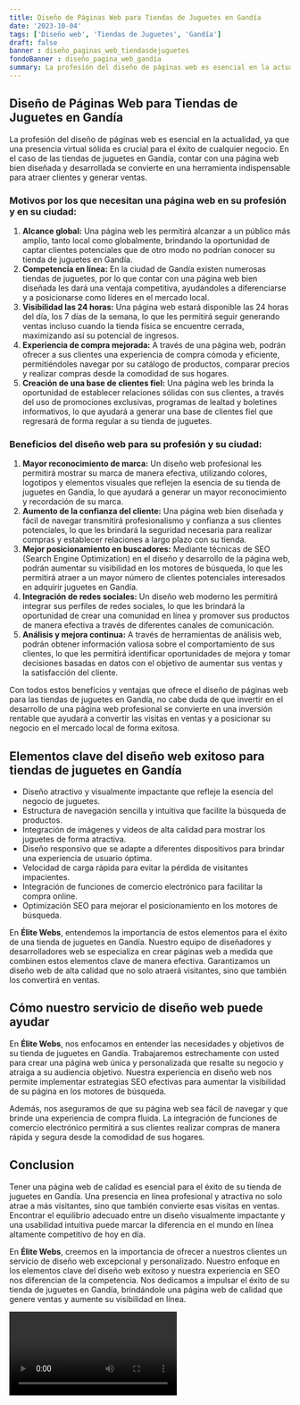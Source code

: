 ```yaml
---
title: Diseño de Páginas Web para Tiendas de Juguetes en Gandía
date: '2023-10-04'
tags: ['Diseño web', 'Tiendas de Juguetes', 'Gandía']
draft: false
banner : diseño_paginas_web_tiendasdejuguetes
fondoBanner : diseño_pagina_web_gandía
summary: La profesión del diseño de páginas web es esencial en la actualidad, ya que una presencia virtual sólida es crucial para el éxito de cualquier negocio. En el caso de las tiendas de juguetes en Gandía, contar con una página web bien diseñada y desarrollada se convierte en una herramienta indispensable para atraer clientes y generar ventas. 
---
```


## Diseño de Páginas Web para Tiendas de Juguetes en Gandía

La profesión del diseño de páginas web es esencial en la actualidad, ya que una presencia virtual sólida es crucial para el éxito de cualquier negocio. En el caso de las tiendas de juguetes en Gandía, contar con una página web bien diseñada y desarrollada se convierte en una herramienta indispensable para atraer clientes y generar ventas. 

### Motivos por los que necesitan una página web en su profesión y en su ciudad:

1. **Alcance global:** Una página web les permitirá alcanzar a un público más amplio, tanto local como globalmente, brindando la oportunidad de captar clientes potenciales que de otro modo no podrían conocer su tienda de juguetes en Gandía.
2. **Competencia en línea:** En la ciudad de Gandía existen numerosas tiendas de juguetes, por lo que contar con una página web bien diseñada les dará una ventaja competitiva, ayudándoles a diferenciarse y a posicionarse como líderes en el mercado local.
3. **Visibilidad las 24 horas:** Una página web estará disponible las 24 horas del día, los 7 días de la semana, lo que les permitirá seguir generando ventas incluso cuando la tienda física se encuentre cerrada, maximizando así su potencial de ingresos.
4. **Experiencia de compra mejorada:** A través de una página web, podrán ofrecer a sus clientes una experiencia de compra cómoda y eficiente, permitiéndoles navegar por su catálogo de productos, comparar precios y realizar compras desde la comodidad de sus hogares.
5. **Creación de una base de clientes fiel:** Una página web les brinda la oportunidad de establecer relaciones sólidas con sus clientes, a través del uso de promociones exclusivas, programas de lealtad y boletines informativos, lo que ayudará a generar una base de clientes fiel que regresará de forma regular a su tienda de juguetes.

### Beneficios del diseño web para su profesión y su ciudad:

1. **Mayor reconocimiento de marca:** Un diseño web profesional les permitirá mostrar su marca de manera efectiva, utilizando colores, logotipos y elementos visuales que reflejen la esencia de su tienda de juguetes en Gandía, lo que ayudará a generar un mayor reconocimiento y recordación de su marca.
2. **Aumento de la confianza del cliente:** Una página web bien diseñada y fácil de navegar transmitirá profesionalismo y confianza a sus clientes potenciales, lo que les brindará la seguridad necesaria para realizar compras y establecer relaciones a largo plazo con su tienda.
3. **Mejor posicionamiento en buscadores:** Mediante técnicas de SEO (Search Engine Optimization) en el diseño y desarrollo de la página web, podrán aumentar su visibilidad en los motores de búsqueda, lo que les permitirá atraer a un mayor número de clientes potenciales interesados en adquirir juguetes en Gandía.
4. **Integración de redes sociales:** Un diseño web moderno les permitirá integrar sus perfiles de redes sociales, lo que les brindará la oportunidad de crear una comunidad en línea y promover sus productos de manera efectiva a través de diferentes canales de comunicación.
5. **Análisis y mejora continua:** A través de herramientas de análisis web, podrán obtener información valiosa sobre el comportamiento de sus clientes, lo que les permitirá identificar oportunidades de mejora y tomar decisiones basadas en datos con el objetivo de aumentar sus ventas y la satisfacción del cliente.

Con todos estos beneficios y ventajas que ofrece el diseño de páginas web para las tiendas de juguetes en Gandía, no cabe duda de que invertir en el desarrollo de una página web profesional se convierte en una inversión rentable que ayudará a convertir las visitas en ventas y a posicionar su negocio en el mercado local de forma exitosa.

<GifSeo />

<Cta />

## Elementos clave del diseño web exitoso para tiendas de juguetes en Gandía

- Diseño atractivo y visualmente impactante que refleje la esencia del negocio de juguetes.
- Estructura de navegación sencilla y intuitiva que facilite la búsqueda de productos.
- Integración de imágenes y videos de alta calidad para mostrar los juguetes de forma atractiva.
- Diseño responsivo que se adapte a diferentes dispositivos para brindar una experiencia de usuario óptima.
- Velocidad de carga rápida para evitar la pérdida de visitantes impacientes.
- Integración de funciones de comercio electrónico para facilitar la compra online.
- Optimización SEO para mejorar el posicionamiento en los motores de búsqueda.

En **Élite Webs**, entendemos la importancia de estos elementos para el éxito de una tienda de juguetes en Gandía. Nuestro equipo de diseñadores y desarrolladores web se especializa en crear páginas web a medida que combinen estos elementos clave de manera efectiva. Garantizamos un diseño web de alta calidad que no solo atraerá visitantes, sino que también los convertirá en ventas.

## Cómo nuestro servicio de diseño web puede ayudar

En **Élite Webs**, nos enfocamos en entender las necesidades y objetivos de su tienda de juguetes en Gandía. Trabajaremos estrechamente con usted para crear una página web única y personalizada que resalte su negocio y atraiga a su audiencia objetivo. Nuestra experiencia en diseño web nos permite implementar estrategias SEO efectivas para aumentar la visibilidad de su página en los motores de búsqueda.

Además, nos aseguramos de que su página web sea fácil de navegar y que brinde una experiencia de compra fluida. La integración de funciones de comercio electrónico permitirá a sus clientes realizar compras de manera rápida y segura desde la comodidad de sus hogares.

## Conclusion

Tener una página web de calidad es esencial para el éxito de su tienda de juguetes en Gandía. Una presencia en línea profesional y atractiva no solo atrae a más visitantes, sino que también convierte esas visitas en ventas. Encontrar el equilibrio adecuado entre un diseño visualmente impactante y una usabilidad intuitiva puede marcar la diferencia en el mundo en línea altamente competitivo de hoy en día.

En **Élite Webs**, creemos en la importancia de ofrecer a nuestros clientes un servicio de diseño web excepcional y personalizado. Nuestro enfoque en los elementos clave del diseño web exitoso y nuestra experiencia en SEO nos diferencian de la competencia. Nos dedicamos a impulsar el éxito de su tienda de juguetes en Gandía, brindándole una página web de calidad que genere ventas y aumente su visibilidad en línea.

<Video />

<CtaBot job='Tiendas de Juguetes' city='Gandía'/>

<Gmaps query='Gandía+españa+maps' />